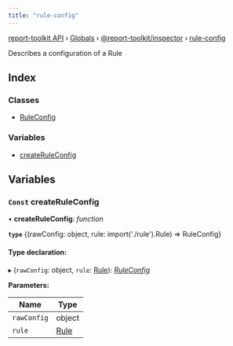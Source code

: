 ```yaml
---
title: "rule-config"
---
```


[report-toolkit API](../home.mdx) › [Globals](../home) › [@report-toolkit/inspector](report_toolkit_inspector.mdx) › [rule-config](report_toolkit_inspector.rule_config.mdx)

Describes a configuration of a Rule

## Index

### Classes

- [RuleConfig](../classes/report_toolkit_inspector.rule_config.ruleconfig.mdx)

### Variables

- [createRuleConfig](report_toolkit_inspector.rule_config.mdx#const-createruleconfig)

## Variables

### `Const` createRuleConfig

• **createRuleConfig**: *function*

**`type`** {(rawConfig: object, rule: import('./rule').Rule) => RuleConfig}

#### Type declaration:

▸ (`rawConfig`: object, `rule`: [Rule](../classes/report_toolkit_inspector.rule.rule.mdx)): *[RuleConfig](../classes/report_toolkit_inspector.rule_config.ruleconfig.mdx)*

**Parameters:**

Name | Type |
------ | ------ |
`rawConfig` | object |
`rule` | [Rule](../classes/report_toolkit_inspector.rule.rule.mdx) |

